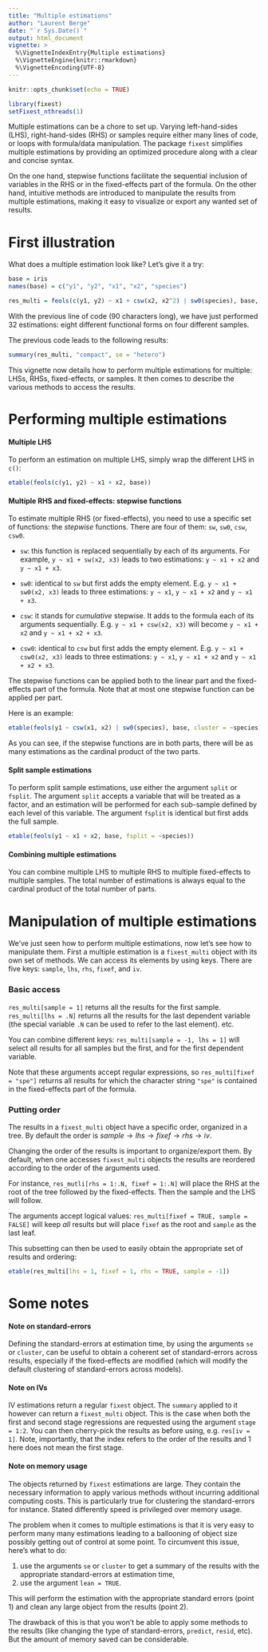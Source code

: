 ```yaml
---
title: "Multiple estimations"
author: "Laurent Berge"
date: "`r Sys.Date()`"
output: html_document
vignette: >
  %\VignetteIndexEntry{Multiple estimations}
  %\VignetteEngine{knitr::rmarkdown}
  %\VignetteEncoding{UTF-8}
---
```


```r
knitr::opts_chunk$set(echo = TRUE)

library(fixest)
setFixest_nthreads(1)
```

Multiple estimations can be a chore to set up. Varying left-hand-sides (LHS), right-hand-sides (RHS) or samples require either many lines of code, or loops with formula/data manipulation. The package `fixest` simplifies multiple estimations by providing an optimized procedure along with a clear and concise syntax.

On the one hand, stepwise functions facilitate the sequential inclusion of variables in the RHS or in the fixed-effects part of the formula. On the other hand, intuitive methods are introduced to manipulate the results from multiple estimations, making it easy to visualize or export any wanted set of results.

# First illustration

What does a multiple estimation look like? Let's give it a try:

```r
base = iris
names(base) = c("y1", "y2", "x1", "x2", "species")

res_multi = feols(c(y1, y2) ~ x1 + csw(x2, x2^2) | sw0(species), base, fsplit = ~species)

```

With the previous line of code (90 characters long), we have just performed 32 estimations: eight different functional forms on four different samples. 

The previous code leads to the following results:

```r
summary(res_multi, "compact", se = "hetero")
```

This vignette now details how to perform multiple estimations for multiple: LHSs, RHSs, fixed-effects, or samples. It then comes to describe the various methods to access the results.


# Performing multiple estimations

#### Multiple LHS

To perform an estimation on multiple LHS, simply wrap the different LHS in `c()`:

```r
etable(feols(c(y1, y2) ~ x1 + x2, base))
```


#### Multiple RHS and fixed-effects: stepwise functions

To estimate multiple RHS (or fixed-effects), you need to use a specific set of functions: the *stepwise* functions. There are four of them: `sw`, `sw0`, `csw`, `csw0`.

 - `sw`: this function is replaced sequentially by each of its arguments. For example, `y ~ x1 + sw(x2, x3)` leads to two estimations: `y ~ x1 + x2` and `y ~ x1 + x3`.
    
 - `sw0`: identical to `sw` but first adds the empty element. E.g.  `y ~ x1 + sw0(x2, x3)` leads to three estimations: `y ~ x1`, `y ~ x1 + x2` and `y ~ x1 + x3`.
    
 - `csw`: it stands for *cumulative* stepwise. It adds to the formula each of its arguments sequentially. E.g. `y ~ x1 + csw(x2, x3)` will become `y ~ x1 + x2` and `y ~ x1 + x2 + x3`.
    
 - `csw0`: identical to `csw` but first adds the empty element. E.g.  `y ~ x1 + csw0(x2, x3)` leads to three estimations: `y ~ x1`, `y ~ x1 + x2` and `y ~ x1 + x2 + x3`.

The stepwise functions can be applied both to the linear part and the fixed-effects part of the formula. Note that at most one stepwise function can be applied per part. 

Here is an example:

```r
etable(feols(y1 ~ csw(x1, x2) | sw0(species), base, cluster = ~species))
```

As you can see, if the stepwise functions are in both parts, there will be as many estimations as the cardinal product of the two parts. 

#### Split sample estimations

To perform split sample estimations, use either the argument `split` or `fsplit`. The argument `split` accepts a variable that will be treated as a factor, and an estimation will be performed for each sub-sample defined by each level of this variable. The argument `fsplit` is identical but first adds the full sample. 

```r
etable(feols(y1 ~ x1 + x2, base, fsplit = ~species))
```

#### Combining multiple estimations

You can combine multiple LHS to multiple RHS to multiple fixed-effects to multiple samples. The total number of estimations is always equal to the cardinal product of the total number of parts.


# Manipulation of multiple estimations

We've just seen how to perform multiple estimations, now let's see how to manipulate them. First a multiple estimation is a `fixest_multi` object with its own set of methods. We can access its elements by using keys. There are five keys: `sample`, `lhs`, `rhs`, `fixef`, and `iv`.

### Basic access

`res_multi[sample = 1]` returns all the results for the first sample. `res_multi[lhs = .N]` returns all the results for the last dependent variable (the special variable `.N` can be used to refer to the last element). etc.

You can combine different keys: `res_multi[sample = -1, lhs = 1]` will select all results for all samples but the first, and for the first dependent variable. 

Note that these arguments accept regular expressions, so `res_multi[fixef = "spe"]` returns all results for which the character string `"spe"` is contained in the fixed-effects part of the formula. 

### Putting order

The results in a `fixest_multi` object have a specific order, organized in a tree. By default the order is $sample \rightarrow lhs \rightarrow fixef \rightarrow rhs \rightarrow iv$.

Changing the order of the results is important to organize/export them. By default, when one accesses `fixest_multi` objects the results are reordered according to the order of the arguments used.

For instance, `res_mutli[rhs = 1:.N, fixef = 1:.N]` will place the RHS at the root of the tree followed by the fixed-effects. Then the sample and the LHS will follow. 

The arguments accept logical values: `res_multi[fixef = TRUE, sample = FALSE]` will keep *all* results but will place `fixef` as the root and `sample` as the last leaf.

This subsetting can then be used to easily obtain the appropriate set of results and ordering:

```r
etable(res_multi[lhs = 1, fixef = 1, rhs = TRUE, sample = -1])
```

# Some notes

#### Note on standard-errors

Defining the standard-errors at estimation time, by using the arguments `se` or `cluster`, can be useful to obtain a coherent set of standard-errors across results, especially if the fixed-effects are modified (which will modify the default clustering of standard-errors across models).

#### Note on IVs

IV estimations return a regular `fixest` object. The `summary` applied to it however can return a `fixest_multi` object. This is the case when both the first and second stage regressions are requested using the argument `stage = 1:2`. You can then cherry-pick the results as before using, e.g. `res[iv = 1]`. Note, importantly, that the index refers to the order of the results and 1 here does not mean the first stage. 


#### Note on memory usage

The objects returned by `fixest` estimations are large. They contain the necessary information to apply various methods without incurring additional computing costs. This is particularly true for clustering the standard-errors for instance. Stated differently speed is privileged over memory usage. 

The problem when it comes to multiple estimations is that it is very easy to perform many many estimations leading to a ballooning of object size possibly getting out of control at some point. To circumvent this issue, here's what to do: 

 1. use the arguments `se` or `cluster` to get a summary of the results with the appropriate standard-errors at estimation time,
 2. use the argument `lean = TRUE`.
 
This will perform the estimation with the appropriate standard errors (point 1) and clean any large object from the results (point 2). 

The drawback of this is that you won't be able to apply some methods to the results (like changing the type of standard-errors, `predict`, `resid`, etc). But the amount of memory saved can be considerable. 



























